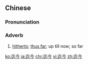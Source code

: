 ==Chinese==
{{zh-forms}}

===Pronunciation===
{{zh-pron
|m=qìjīn
|c=ngat6 gam1,hat1 gam1
|cat=adv
}}

===Adverb===
{{zh-adv}}

# [[hitherto]]; [[thus far]]; up till now; so far

[[ko:迄今]]
[[ja:迄今]]
[[chr:迄今]]
[[vi:迄今]]
[[zh:迄今]]